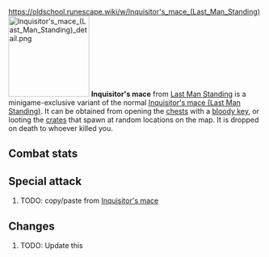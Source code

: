 https://oldschool.runescape.wiki/w/Inquisitor's_mace_(Last_Man_Standing)
{{Infobox Item
|name = Inquisitor's mace
|image = [[File:Inquisitor's mace (Last Man Standing).png]]
|release = [[6 February]] [[2020]]
|update = Last Man Standing Beta and Splashing Restrictions  # TODO: Update this
|members = No
|quest = No
|tradeable = No
|placeholder = No
|equipable = Yes
|stackable = No
|noteable = Yes
|options = Wield, Drop
|examine = A powerful mace once wielded by the turncloak justiciar.
|value = 20
|alchable = No
|weight = 1.814
|id = 27198
}}
[[File:Inquisitor's mace (Last Man Standing) detail.png|160px|left]]
'''Inquisitor's mace''' from [[Last Man Standing]] is a minigame-exclusive variant of the normal [[Inquisitor's mace (Last Man Standing)]]. It can be obtained from opening the [[Chest (Last Man Standing)|chests]] with a [[bloody key]], or looting the [[Crate (Last Man Standing)|crates]] that spawn at random locations on the map. It is dropped on death to whoever killed you.

==Combat stats==
{{Infobox Bonuses
|astab = 52
|aslash = -4
|acrush = 95
|amagic = 0
|arange = 0
|dstab = 0
|dslash = 0
|dcrush = 0
|dmagic = 0
|drange = 0
|str = 89
|rstr = 0
|mdmg = 0
|prayer = 2
|slot = weapon
|speed = 4
|attackrange = 1
|combatstyle = spiked
|image = [[File:Inquisitor's mace (Last Man Standing) equipped male.png|160px]]
|altimage = [[File:Inquisitor's mace (Last Man Standing) equipped female.png|160px]]
}}

{{CombatStyles|spiked|speed=4|attackrange=1}}

==Special attack==
# TODO: copy/paste from [[Inquisitor's mace]]

==Changes==
# TODO: Update this
{{Subject changes header}}
{{Subject changes
|date = 4 August 2016
|update = Last Man Standing
|change = The item was made fully available with the release of Last Man Standing.
}}
{{Subject changes footer}}

{{Last Man Standing In-game Items}}
